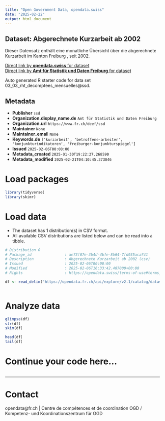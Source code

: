 ```yaml
---
title: "Open Government Data, opendata.swiss"
date: "2025-02-22"
output: html_document
---
```


## Dataset: Abgerechnete Kurzarbeit ab 2002

Dieser Datensatz enthält eine monatliche Übersicht über die abgerechnete Kurzarbeit im Kanton Freiburg , seit 2002.

[Direct link by **opendata.swiss** for dataset](https://opendata.swiss/de/dataset/abgerechnete-kurzarbeit-ab-2002)<br>
[Direct link by **Amt für Statistik und Daten Freiburg** for dataset](https://opendata.fr.ch/explore/dataset/03_03_rht_decomptees_mensuelles/)

Auto generated R starter code for data set 03_03_rht_decomptees_mensuelles@ssd.

## Metadata

- **Publisher** `ssd`
- **Organization.display_name.de** `Amt für Statistik und Daten Freiburg`
- **Organization.url** `https://www.fr.ch/deef/ssd`
- **Maintainer** `None`
- **Maintainer_email** `None`
- **Keywords.de** `['kurzarbeit', 'betroffene-arbeiter', 'konjunkturindikatoren', 'freiburger-konjunkturspiegel']`
- **Issued** `2025-02-06T00:00:00`
- **Metadata_created** `2025-01-30T19:22:27.268590`
- **Metadata_modified** `2025-02-21T04:10:45.373846`


# Load packages

```r

library(tidyverse)
library(skimr)

```

# Load data

-   The dataset has 1 distribution(s) in CSV format.
-   All available CSV distributions are listed below and can be read into a tibble.

```r

# Distribution 0
# Package_id               : ae73f07e-3b4d-4bfe-8b64-7fd035aca741
# Description              : Abgerechnete Kurzarbeit ab 2002 (csv)
# Issued                   : 2025-02-06T00:00:00
# Modified                 : 2025-02-06T16:33:42.407000+00:00
# Rights                   : https://opendata.swiss/terms-of-use#terms_by

df <- read_delim('https://opendata.fr.ch/api/explore/v2.1/catalog/datasets/03_03_rht_decomptees_mensuelles/exports/csv?use_labels=true')



```

# Analyze data

```r

glimpse(df)
str(df)
skim(df)

head(df)
tail(df)

```

# Continue your code here...

```r

```

------------------------------------------------------------------------

# Contact

opendata@fr.ch | Centre de compétences et de coordination OGD / Kompetenz- und Koordinationszentrum für OGD
